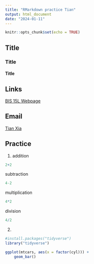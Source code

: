 ```yaml
---
title: "RMarkdown practice Tian"
output: html_document
date: "2024-01-11"
---
```


```r
knitr::opts_chunk$set(echo = TRUE)
```

## Title
### Title
#### Title

## Links
[BIS 15L Webpage](https://jmledford3115.github.io/datascibiol/)

## Email
[Tian Xia](ttxia@ucdavis.edu)

## Practice
1. 
addition
```r
2+2
```

subtraction
```r
4-2
```

multiplication
```r
4*2
```

division
```r
4/2
```

2.  
```r
#install.packages("tidyverse")
library("tidyverse")
```

```r
ggplot(mtcars, aes(x = factor(cyl))) +
    geom_bar()
```





